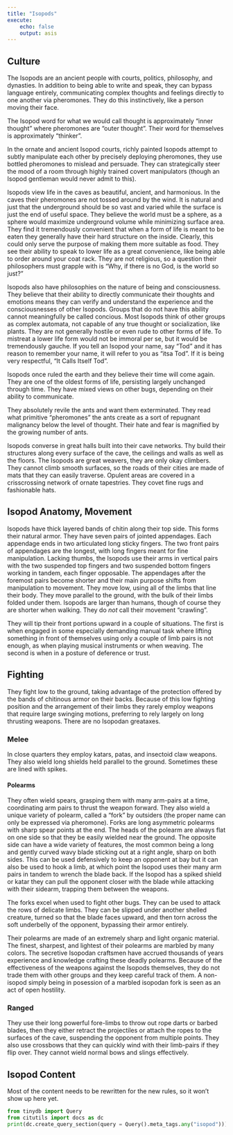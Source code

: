 ```yaml
---
title: "Isopods"
execute:
    echo: false
    output: asis
---
```



## Culture

The Isopods are an ancient people with courts, politics, philosophy, and dynasties. In addition to being able to write and speak, they can bypass language entirely, communicating complex thoughts and feelings directly to one another via pheromones. They do this instinctively, like a person moving their face.  

The Isopod word for what we would call thought is approximately "inner thought" where pheromones are "outer thought". Their word for themselves is approximately "thinker".  

In the ornate and ancient Isopod courts, richly painted Isopods attempt to subtly manipulate each other by precisely deploying pheromones, they use bottled pheromones to mislead and persuade. They can strategically steer the mood of a room through highly trained covert manipulators (though an Isopod gentleman would never admit to this).  

Isopods view life in the caves as beautiful, ancient, and harmonious. In the caves their pheromones are not tossed around by the wind. It is natural and just that the underground should be so vast and varied while the surface is just the end of useful space. They believe the world must be a sphere, as a sphere would maximize underground volume while minimizing surface area. They find it tremendously convenient that when a form of life is meant to be eaten they generally have their hard structure on the inside. Clearly, this could only serve the purpose of making them more suitable as food. They see their ability to speak to lower life as a great convenience, like being able to order around your coat rack. They are not religious, so a question their philosophers must grapple with is "Why, if there is no God, is the world so just?"  

Isopods also have philosophies on the nature of being and consciousness. They believe that their ability to directly communicate their thoughts and emotions means they can verify and understand the experience and the consciousnesses of other Isopods. Groups that do not have this ability cannot meaningfully be called concious. Most Isopods think of other groups as complex automata, not capable of any true thought or socialization, like plants. They are not generally hostile or even rude to other forms of life. To mistreat a lower life form would not be immoral per se, but it would be tremendously gauche. If you tell an Isopod your name, say "Tod" and it has reason to remember your name, it will refer to you as "itsa Tod". If it is being very respectful, "It Calls Itself Tod".

Isopods once ruled the earth and they believe their time will come again. They are one of the oldest forms of life, persisting largely unchanged through time. They have mixed views on other bugs, depending on their ability to communicate.  

They absolutely revile the ants and want them exterminated. They read what primitive "pheromones" the ants create as a sort of repugnant malignancy below the level of thought. Their hate and fear is magnified by the growing number of ants. 

Isopods converse in great halls built into their cave networks. Thy build their structures along every surface of the cave, the ceilings and walls as well as the floors. The Isopods are great weavers, they are only okay climbers. They cannot climb smooth surfaces, so the roads of their cities are made of mats that they can easily traverse. Opulent areas are covered in a crisscrossing network of ornate tapestries. They covet fine rugs and fashionable hats.

## Isopod Anatomy, Movement

Isopods have thick layered bands of chitin along their top side. This forms their natural armor. They have seven pairs of jointed appendages. Each appendage ends in two articulated long sticky fingers. The two front pairs of appendages are the longest, with long fingers meant for fine manipulation. Lacking thumbs, the Isopods use their arms in vertical pairs with the two suspended top fingers and two suspended bottom fingers working in tandem, each finger opposable. The appendages after the foremost pairs become shorter and their main purpose shifts from manipulation to movement. They move low, using all of the limbs that line their body. They move parallel to the ground, with the bulk of their limbs folded under them. Isopods are larger than humans, though of course they are shorter when walking. They do *not* call their movement "crawling".

They will tip their front portions upward in a couple of situations. The first is when engaged in some especially demanding manual task where lifting something in front of themselves using only a couple of limb pairs is not enough, as when playing musical instruments or when weaving. The second is when in a posture of deference or trust. 

## Fighting

They fight low to the ground, taking advantage of the protection offered by the bands of chitinous armor on their backs. Because of this low fighting position and the arrangement of their limbs they rarely employ weapons that require large swinging motions, preferring to rely largely on long thrusting weapons. There are no Isopodan greataxes.

### Melee 

In close quarters they employ katars, patas, and insectoid claw weapons. They also wield long shields held parallel to the ground. Sometimes these are lined with spikes. 

#### Polearms

They often wield spears, grasping them with many arm-pairs at a time, coordinating arm pairs to thrust the weapon forward. They also wield a unique variety of polearm, called a "fork" by outsiders (the proper name can only be expressed via pheromone). Forks are long asymmetric polearms with sharp spear points at the end. The heads of the polearm are always flat on one side so that they be easily wielded near the ground. The opposite side can have a wide variety of features, the most common being a long and gently curved wavy blade sticking out at a right angle, sharp on both sides. This can be used defensively to keep an opponent at bay but it can also be used to hook a limb, at which point the Isopod uses their many arm pairs in tandem to wrench the blade back. If the Isopod has a spiked shield or katar they can pull the opponent closer with the blade while attacking with their sidearm, trapping them between the weapons.

The forks excel when used to fight other bugs. They can be used to attack the rows of delicate limbs. They can be slipped under another shelled creature, turned so that the blade faces upward, and then torn across the soft underbelly of the opponent, bypassing their armor entirely.

Their polearms are made of an extremely sharp and light organic material. The finest, sharpest, and lightest of their polearms are marbled by many colors. The secretive Isopodan craftsmen have accrued thousands of years experience and knowledge crafting these deadly polearms. Because of the effectiveness of the weapons against the Isopods themselves, they do not trade them with other groups and they keep careful track of them. A non-isopod simply being in posession of a marbled isopodan fork is seen as an act of open hostility.

### Ranged

They use their long powerful fore-limbs to throw out rope darts or barbed blades, then they either retract the projectiles or attach the ropes to the surfaces of the cave, suspending the opponent from multiple points. They also use crossbows that they can quickly wind with their limb-pairs if they flip over. They cannot wield normal bows and slings effectively.

## Isopod Content

Most of the content needs to be rewritten for the new rules, so it won't show up here yet.
```python


from tinydb import Query
from citutils import docs as dc
print(dc.create_query_section(query = Query().meta_tags.any("isopod")))


```